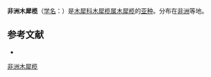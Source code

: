 {{Infraspeciesbox
| name = 非洲木犀榄
| status = 
| status_system = 
| image =
| genus = Olea
| species link = 木犀榄
| species = europaea
| subspecies = '''非洲木犀榄 ''O. e.'' subsp. ''africana'''''
| authority = (Mill.) P. S. Green
}}

'''非洲木犀榄'''（[[学名|学名]]：{{lang|la|''Olea europaea'' subsp. ''africana''}}）是[[木犀科|木犀科]][[木犀榄属|木犀榄属]][[木犀榄|木犀榄]]的[[亚种|亚种]]。分布在[[非洲|非洲]]等地。

== 参考文献 ==
<div class="references-small">
* {{cite web| url =http://www.bioinfo.cn/db05/KmzwSpecies.php?action=view&id=30404| title =非洲木犀榄（亚种）| work =《中国高等植物数据库全库》| publisher =中国科学院微生物研究所| author =昆明植物研究所| accessdate =2009-02-26| deadurl =yes| archiveurl =https://web.archive.org/web/20160305030633/http://www.bioinfo.cn/db05/KmzwSpecies.php?action=view&id=30404| archivedate =2016-03-05}}
</div>
{{Taxonbar|from=Q18381735}}

[[Category:木犀榄属|非洲木犀榄]]


{{植物小作品}}